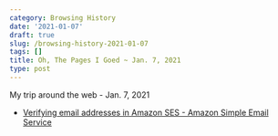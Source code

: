 ```yaml
---
category: Browsing History
date: '2021-01-07'
draft: true
slug: /browsing-history-2021-01-07
tags: []
title: Oh, The Pages I Goed ~ Jan. 7, 2021
type: post
---
```



My trip around the web - Jan. 7, 2021

- [Verifying email addresses in Amazon SES - Amazon Simple Email Service](https://docs.aws.amazon.com/ses/latest/DeveloperGuide/verify-email-addresses.html)